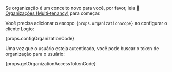 Se organização é um conceito novo para você, por favor, leia [🏢 Organizações (Multi-tenancy)](/organizations) para começar.

Você precisa adicionar o escopo <code>{props.organizationScope}</code> ao configurar o cliente Logto:

{props.configOrganizationCode}

Uma vez que o usuário esteja autenticado, você pode buscar o token de organização para o usuário:

{props.getOrganizationAccessTokenCode}
